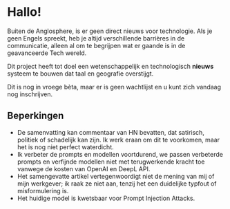 
<CallToAction />

# Hallo!

Buiten de Anglosphere, is er geen direct nieuws voor technologie.
Als je geen Engels spreekt, heb je altijd verschillende barrières in de communicatie, alleen al om te begrijpen wat er gaande is in de geavanceerde Tech wereld.


<Callout type="info" emoji="🗞">

Dit project heeft tot doel een wetenschappelijk en technologisch **nieuws** systeem te bouwen dat taal en geografie overstijgt.

</Callout>

Dit is nog in vroege bèta, maar er is geen wachtlijst en u kunt zich vandaag nog inschrijven.

## Beperkingen

- De samenvatting kan commentaar van HN bevatten, dat satirisch, politiek of schadelijk kan zijn. Ik werk eraan om dit te voorkomen, maar het is nog niet perfect waterdicht.
- Ik verbeter de prompts en modellen voortdurend, we passen verbeterde prompts en verfijnde modellen niet met terugwerkende kracht toe vanwege de kosten van OpenAI en DeepL API.
- Het samengevatte artikel vertegenwoordigt niet de mening van mij of mijn werkgever; ik raak ze niet aan, tenzij het een duidelijke typfout of misformulering is.
- Het huidige model is kwetsbaar voor Prompt Injection Attacks.
